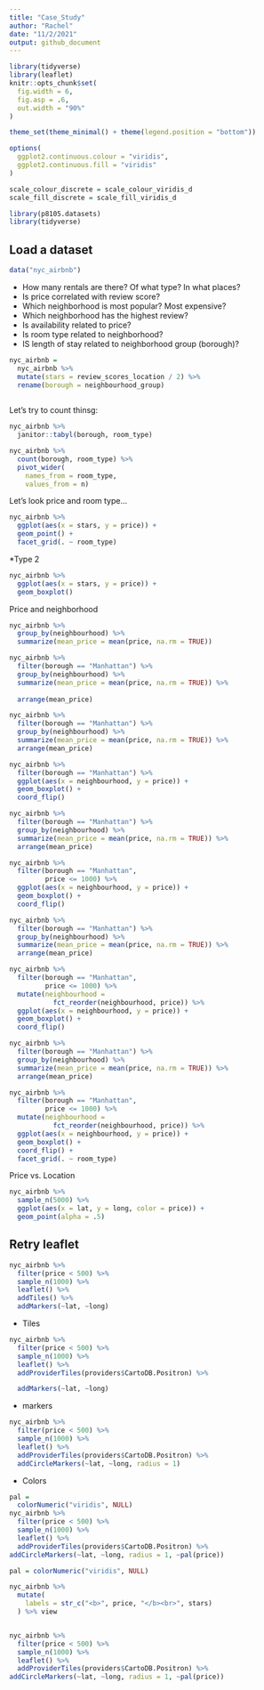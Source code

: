 ```yaml
---
title: "Case_Study"
author: "Rachel"
date: "11/2/2021"
output: github_document
---
```

```r
library(tidyverse)
library(leaflet)
knitr::opts_chunk$set(
  fig.width = 6,
  fig.asp = .6,
  out.width = "90%"
)

theme_set(theme_minimal() + theme(legend.position = "bottom"))

options(
  ggplot2.continuous.colour = "viridis",
  ggplot2.continuous.fill = "viridis"
)

scale_colour_discrete = scale_colour_viridis_d
scale_fill_discrete = scale_fill_viridis_d

library(p8105.datasets)
library(tidyverse)
```

## Load a dataset 

```r
data("nyc_airbnb")
```

* How many rentals are there? Of what type? In what places? 
* Is price correlated with review score? 
* Which neighborhood is most popular? Most expensive? 
* Which neighborhood has the highest review? 
* Is availability related to price? 
* Is room type related to neighborhood? 
* IS length of stay related to neighborhood group (borough)? 

```r
nyc_airbnb = 
  nyc_airbnb %>% 
  mutate(stars = review_scores_location / 2) %>% 
  rename(borough = neighbourhood_group)
  
```

Let's try to count thinsg: 

```r
nyc_airbnb %>% 
  janitor::tabyl(borough, room_type)
```

```r
nyc_airbnb %>% 
  count(borough, room_type) %>% 
  pivot_wider(
    names_from = room_type, 
    values_from = n)
```

Let's look price and room type...
```r
nyc_airbnb %>% 
  ggplot(aes(x = stars, y = price)) +
  geom_point() + 
  facet_grid(. ~ room_type)
```

*Type 2 
```r
nyc_airbnb %>% 
  ggplot(aes(x = stars, y = price)) +
  geom_boxplot()
```

Price and neighborhood 

```r
nyc_airbnb %>% 
  group_by(neighbourhood) %>% 
  summarize(mean_price = mean(price, na.rm = TRUE))
```
```r
nyc_airbnb %>% 
  filter(borough == "Manhattan") %>% 
  group_by(neighbourhood) %>% 
  summarize(mean_price = mean(price, na.rm = TRUE)) %>% 
  
  arrange(mean_price)
```

```r
nyc_airbnb %>% 
  filter(borough == "Manhattan") %>% 
  group_by(neighbourhood) %>% 
  summarize(mean_price = mean(price, na.rm = TRUE)) %>% 
  arrange(mean_price)

nyc_airbnb %>% 
  filter(borough == "Manhattan") %>% 
  ggplot(aes(x = neighbourhood, y = price)) +
  geom_boxplot() +
  coord_flip()
```


```r
nyc_airbnb %>% 
  filter(borough == "Manhattan") %>% 
  group_by(neighbourhood) %>% 
  summarize(mean_price = mean(price, na.rm = TRUE)) %>% 
  arrange(mean_price)

nyc_airbnb %>% 
  filter(borough == "Manhattan",
         price <= 1000) %>% 
  ggplot(aes(x = neighbourhood, y = price)) +
  geom_boxplot() +
  coord_flip()
```


```r
nyc_airbnb %>% 
  filter(borough == "Manhattan") %>% 
  group_by(neighbourhood) %>% 
  summarize(mean_price = mean(price, na.rm = TRUE)) %>% 
  arrange(mean_price)

nyc_airbnb %>% 
  filter(borough == "Manhattan",
         price <= 1000) %>% 
  mutate(neighbourhood = 
           fct_reorder(neighbourhood, price)) %>% 
  ggplot(aes(x = neighbourhood, y = price)) +
  geom_boxplot() +
  coord_flip()
```

```r
nyc_airbnb %>% 
  filter(borough == "Manhattan") %>% 
  group_by(neighbourhood) %>% 
  summarize(mean_price = mean(price, na.rm = TRUE)) %>% 
  arrange(mean_price)

nyc_airbnb %>% 
  filter(borough == "Manhattan",
         price <= 1000) %>% 
  mutate(neighbourhood = 
           fct_reorder(neighbourhood, price)) %>% 
  ggplot(aes(x = neighbourhood, y = price)) +
  geom_boxplot() +
  coord_flip() + 
  facet_grid(. ~ room_type)
```


Price vs. Location 

```r
nyc_airbnb %>% 
  sample_n(5000) %>% 
  ggplot(aes(x = lat, y = long, color = price)) + 
  geom_point(alpha = .5)
```
## Retry leaflet

```r
nyc_airbnb %>% 
  filter(price < 500) %>% 
  sample_n(1000) %>% 
  leaflet() %>% 
  addTiles() %>% 
  addMarkers(~lat, ~long)
```

* Tiles
```r
nyc_airbnb %>% 
  filter(price < 500) %>% 
  sample_n(1000) %>% 
  leaflet() %>% 
  addProviderTiles(providers$CartoDB.Positron) %>% 

  addMarkers(~lat, ~long)
```

* markers 
```r
nyc_airbnb %>% 
  filter(price < 500) %>% 
  sample_n(1000) %>% 
  leaflet() %>% 
  addProviderTiles(providers$CartoDB.Positron) %>% 
  addCircleMarkers(~lat, ~long, radius = 1)
```

* Colors 
```r
pal = 
  colorNumeric("viridis", NULL)
nyc_airbnb %>% 
  filter(price < 500) %>% 
  sample_n(1000) %>% 
  leaflet() %>% 
  addProviderTiles(providers$CartoDB.Positron) %>% 
addCircleMarkers(~lat, ~long, radius = 1, ~pal(price)) 
```

```r
pal = colorNumeric("viridis", NULL)

nyc_airbnb %>% 
  mutate(
    labels = str_c("<b>", price, "</b><br>", stars)
  ) %>% view


nyc_airbnb %>% 
  filter(price < 500) %>% 
  sample_n(1000) %>% 
  leaflet() %>% 
  addProviderTiles(providers$CartoDB.Positron) %>% 
addCircleMarkers(~lat, ~long, radius = 1, ~pal(price)) 
```

